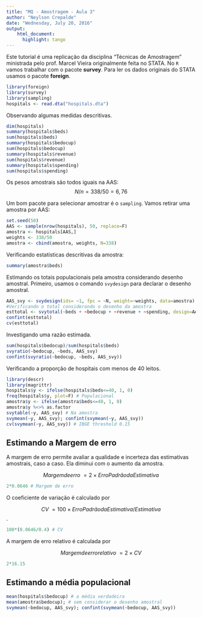 ```yaml
---
title: "MQ - Amostragem - Aula 3"
author: "Neylson Crepalde"
date: "Wednesday, July 20, 2016"
output: 
    html_document:
      highlight: tango
---
```


Este tutorial é uma replicação da disciplina "Técnicas de Amostragem" ministrada pelo prof. Marcel Vieira originalmente feita no STATA. No `R` vamos trabalhar com o pacote **survey**. Para ler os dados originais do STATA usamos o pacote **foreign**.

```r
library(foreign)
library(survey)
library(sampling)
hospitals <- read.dta("hospitals.dta")
```

Observando algumas medidas descritivas.

```r
dim(hospitals)
summary(hospitals$beds)
sum(hospitals$beds)
summary(hospitals$bedocup)
sum(hospitals$bedocup)
summary(hospitals$revenue)
sum(hospitals$revenue)
summary(hospitals$spending)
sum(hospitals$spending)
```

Os pesos amostrais são todos iguais na AAS:
$$N/n = 338/50 = 6,76$$

Um bom pacote para selecionar amostrar é o `sampling`.
Vamos retirar uma amostra por AAS:

```r
set.seed(50)
AAS <- sample(nrow(hospitals), 50, replace=F)
amostra <- hospitals[AAS,]
weights <- 338/50
amostra <- cbind(amostra, weights, N=338)
```

Verificando estatísticas descritivas da amostra:

```r
summary(amostra$beds)
```

Estimando os totais populacionais pela amostra considerando desenho amostral. Primeiro, usamos o comando `svydesign` para declarar o desenho amostral. 

```r
AAS_svy <- svydesign(ids= ~1, fpc = ~N, weight=~weights, data=amostra)
#Verificando o total considerando o desenho da amostra
esttotal <- svytotal(~beds + ~bedocup + ~revenue + ~spending, design=AAS_svy); esttotal
confint(esttotal)
cv(esttotal)
```

Investigando uma razão estimada.

```r
sum(hospitals$bedocup)/sum(hospitals$beds)
svyratio(~bedocup, ~beds, AAS_svy)
confint(svyratio(~bedocup, ~beds, AAS_svy))
```

Verificando a proporção de hospitais com menos de 40 leitos.

```r
library(descr)
library(magrittr)
hospitals$y <- ifelse(hospitals$beds<=40, 1, 0)
freq(hospitals$y, plot=F) # Populacional
amostra$y <- ifelse(amostra$beds<=40, 1, 0)
amostra$y %<>% as.factor
svytable(~y, AAS_svy) # Na amostra
svymean(~y, AAS_svy); confint(svymean(~y, AAS_svy))
cv(svymean(~y, AAS_svy)) # IBGE threshold 0.15
```

## Estimando a Margem de erro

A margem de erro permite avaliar a qualidade e incerteza das estimativas amostrais, caso a caso. Ela diminui com o aumento da amostra.

$$ Margem de erro ~= 2 \times ErroPadrão da Estimativa $$

```r
2*0.0646 # Margem de erro
```

O coeficiente de variação é calculado por 

$$ CV ~= 100 \times Erro Padrão da Estimativa/Estimativa$$.

```r
100*(0.0646/0.4) # CV
```

A margem de erro relativo é calculada por 

$$Margem de erro relativo ~= 2 \times CV $$
```r
2*16.15
```

## Estimando a média populacional

```r
mean(hospitals$bedocup) # a média verdadeira
mean(amostra$bedocup); # sem considerar o desenho amostral
svymean(~bedocup, AAS_svy); confint(svymean(~bedocup, AAS_svy))
```
